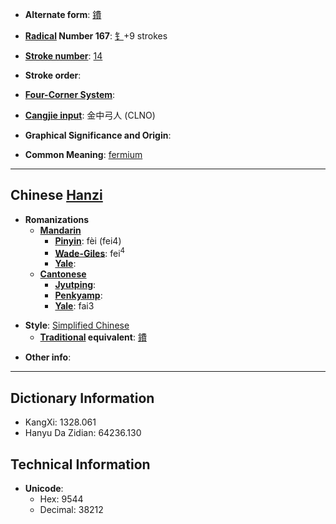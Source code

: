 * '''Alternate form''': [[鐨]]

* '''[[Wiktionary:Chinese radical index| Radical]] Number 167''': [[Wiktionary:Chinese radical index 钅|钅]]+9 strokes

* '''[[Wiktionary:Chinese total strokes index|Stroke number]]''': [[Wiktionary:Chinese total strokes index 14|14]]

* '''Stroke order''': 

* '''[[Wiktionary:Chinese four corner index|Four-Corner System]]''': 

* '''[[Wiktionary:Chinese Cangjie index|Cangjie input]]''': 金中弓人 (CLNO)

* '''Graphical Significance and Origin''': 

* '''Common Meaning''': [[fermium]]

----

== Chinese [[Hanzi]] ==

* '''Romanizations'''
** '''[[Mandarin]]'''
*** '''[[Pinyin]]''': fèi (fei4)
*** '''[[Wade-Giles]]''': fei<sup>4</sup>
*** '''[[Yale]]''': 
** '''[[Cantonese]]'''
*** '''[[Jyutping]]''':
*** '''[[Penkyamp]]''': 
*** '''[[Yale]]''': fai3

* '''Style''': [[Simplified Chinese]] 
** '''[[Traditional Chinese|Traditional]] equivalent''': [[鐨]]

* '''Other info''': 

----

== Dictionary Information ==

* KangXi: 1328.061
* Hanyu Da Zidian: 64236.130

== Technical Information ==

* '''Unicode''':
** Hex: 9544
** Decimal: 38212